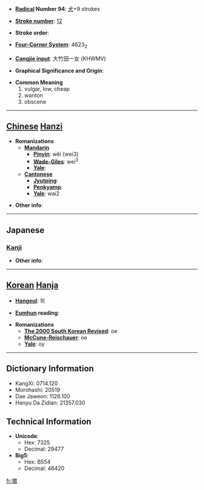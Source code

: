 * '''[[Wiktionary:Chinese radical index| Radical]] Number 94''': [[Wiktionary:Chinese radical index 犬|犬]]+9 strokes

* '''[[Wiktionary:Chinese total strokes index|Stroke number]]''': [[Wiktionary:Chinese total strokes index 12|12]]

* '''Stroke order''': 

* '''[[Wiktionary:Chinese four corner index|Four-Corner System]]''': 4623<sub>2</sub>

* '''[[Wiktionary:Chinese Cangjie index|Cangjie input]]''': 大竹田一女 (KHWMV)

* '''Graphical Significance and Origin''': 

* '''Common Meaning'''
*#vulgar, low, cheap
*# wanton
*# obscene


----

== [[Chinese]] [[Hanzi]] ==

* '''Romanizations'''
** '''[[Mandarin]]'''
*** '''[[Pinyin]]''': wěi (wei3)
*** '''[[Wade-Giles]]''': wei<sup>3</sup>
*** '''[[Yale]]''': 
** '''[[Cantonese]]'''
*** '''[[Jyutping]]''':
*** '''[[Penkyamp]]''': 
*** '''[[Yale]]''': wai2

* '''Other info''': 

----

==Japanese==
===[[Kanji]]===
{{kanji|on readings=[[わい]] (wai)
|kun readings=[[みだり]] (midari), [[みだりに]] (midarini)
}}

* '''Other info''':  

----

== [[Korean]] [[Hanja]] ==

* '''[[Hangeul]]''': 외

* '''[[Eumhun]] reading''': 

* '''Romanizations'''
** '''[[The 2000 South Korean Revised Romanization|The 2000 South Korean Revised]]''': oe
** '''[[McCune-Reischauer]]''': oe
** '''[[Yale]]''': oy

----

== Dictionary Information ==

* KangXi: 0714.120
* Morohashi: 20519
* Dae Jaweon: 1126.100
* Hanyu Da Zidian: 21357.030

== Technical Information ==

* '''Unicode''':
** Hex: 7325
** Decimal: 29477
* '''Big5''':
** Hex: B554
** Decimal: 46420

[[fr:猥]]